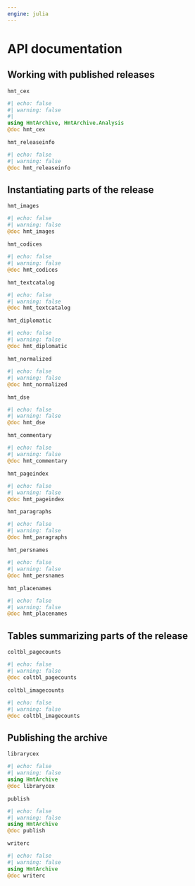 ```yaml
---
engine: julia
---
```

# API documentation

## Working with published releases


`hmt_cex` 

:::{.callout-note appearance="minimal"}
```julia
#| echo: false
#| warning: false
#| 
using HmtArchive, HmtArchive.Analysis
@doc hmt_cex
```
:::

`hmt_releaseinfo`


:::{.callout-note appearance="minimal"}
```julia
#| echo: false
#| warning: false
@doc hmt_releaseinfo
```
:::

## Instantiating parts of the release



`hmt_images`


:::{.callout-note appearance="minimal"}
```julia
#| echo: false
#| warning: false
@doc hmt_images
```
:::


`hmt_codices`


:::{.callout-note appearance="minimal"}
```julia
#| echo: false
#| warning: false
@doc hmt_codices
```
:::

`hmt_textcatalog`


:::{.callout-note appearance="minimal"}
```julia
#| echo: false
#| warning: false
@doc hmt_textcatalog
```
:::

`hmt_diplomatic`


:::{.callout-note appearance="minimal"}
```julia
#| echo: false
#| warning: false
@doc hmt_diplomatic
```
:::

`hmt_normalized`


:::{.callout-note appearance="minimal"}
```julia
#| echo: false
#| warning: false
@doc hmt_normalized
```
:::

`hmt_dse`


:::{.callout-note appearance="minimal"}
```julia
#| echo: false
#| warning: false
@doc hmt_dse
```
:::

`hmt_commentary`


:::{.callout-note appearance="minimal"}
```julia
#| echo: false
#| warning: false
@doc hmt_commentary
```
:::

`hmt_pageindex`


:::{.callout-note appearance="minimal"}
```julia
#| echo: false
#| warning: false
@doc hmt_pageindex
```
:::

`hmt_paragraphs`


:::{.callout-note appearance="minimal"}
```julia
#| echo: false
#| warning: false
@doc hmt_paragraphs
```
:::

`hmt_persnames`


:::{.callout-note appearance="minimal"}
```julia
#| echo: false
#| warning: false
@doc hmt_persnames
```
:::

`hmt_placenames`


:::{.callout-note appearance="minimal"}
```julia
#| echo: false
#| warning: false
@doc hmt_placenames
```
:::


## Tables summarizing parts of the release


`coltbl_pagecounts`

:::{.callout-note appearance="minimal"}
```julia
#| echo: false
#| warning: false
@doc coltbl_pagecounts
```
:::


`coltbl_imagecounts`



:::{.callout-note appearance="minimal"}
```julia
#| echo: false
#| warning: false
@doc coltbl_imagecounts
```
:::





## Publishing the archive



`librarycex`

:::{.callout-note appearance="minimal"}
```julia
#| echo: false
#| warning: false
using HmtArchive
@doc librarycex
```
:::


`publish`

:::{.callout-note appearance="minimal"}
```julia
#| echo: false
#| warning: false
using HmtArchive
@doc publish
```
:::

`writerc`

:::{.callout-note appearance="minimal"}
```julia
#| echo: false
#| warning: false
using HmtArchive
@doc writerc
```
:::
